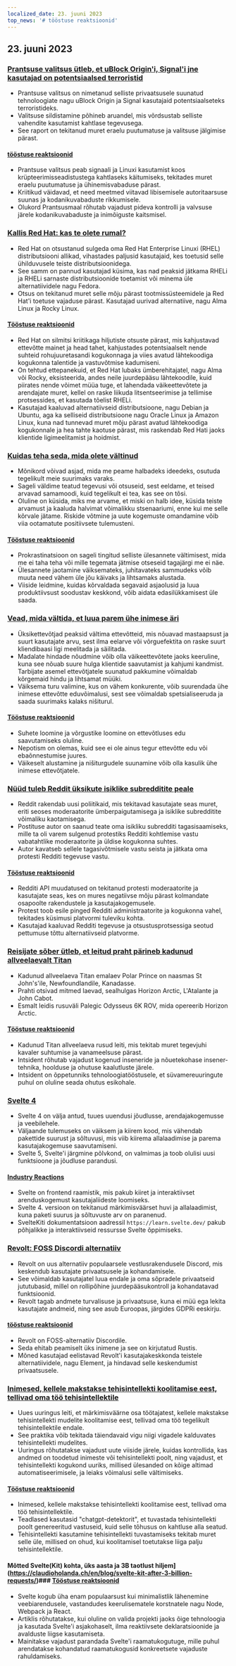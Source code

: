 ```yaml
---
localized_date: 23. juuni 2023
top_news: '# tööstuse reaktsioonid'
---
```


## 23. juuni 2023

### [Prantsuse valitsus ütleb, et uBlock Origin'i, Signal'i jne kasutajad on potentsiaalsed terroristid](https://www.laquadrature.net/en/2023/06/05/criminalization-of-encryption-the-8-december-case/)

- Prantsuse valitsus on nimetanud selliste privaatsusele suunatud tehnoloogiate nagu uBlock Origin ja Signal kasutajaid potentsiaalseteks terroristideks.
- Valitsuse sildistamine põhineb aruandel, mis võrdsustab selliste vahendite kasutamist kahtlase tegevusega.
- See raport on tekitanud muret eraelu puutumatuse ja valitsuse jälgimise pärast.

#### [tööstuse reaktsioonid](http://news.ycombinator.com/item?id=36428046)

- Prantsuse valitsus peab signaali ja Linuxi kasutamist koos krüpteerimisseadistustega kahtlaseks käitumiseks, tekitades muret eraelu puutumatuse ja ühinemisvabaduse pärast.
- Kriitikud väidavad, et need meetmed viitavad libisemisele autoritaarsuse suunas ja kodanikuvabaduste rikkumisele.
- Olukord Prantsusmaal rõhutab vajadust pideva kontrolli ja valvsuse järele kodanikuvabaduste ja inimõiguste kaitsmisel.

### [Kallis Red Hat: kas te olete rumal?](https://www.jeffgeerling.com/blog/2023/dear-red-hat-are-you-dumb)

- Red Hat on otsustanud sulgeda oma Red Hat Enterprise Linuxi (RHEL) distributsiooni allikad, vihastades paljusid kasutajaid, kes toetusid selle ühilduvusele teiste distributsioonidega.
- See samm on pannud kasutajad küsima, kas nad peaksid jätkama RHELi ja RHELi sarnaste distributsioonide toetamist või minema üle alternatiividele nagu Fedora.
- Otsus on tekitanud muret selle mõju pärast tootmissüsteemidele ja Red Hat'i toetuse vajaduse pärast. Kasutajad uurivad alternatiive, nagu Alma Linux ja Rocky Linux.

#### [Tööstuse reaktsioonid](http://news.ycombinator.com/item?id=36436786)

- Red Hat on silmitsi kriitikaga hiljutiste otsuste pärast, mis kahjustavad ettevõtte mainet ja head tahet, kahjustades potentsiaalselt nende suhteid rohujuuretasandi kogukonnaga ja viies avatud lähtekoodiga kogukonna talentide ja vastuvõtmise kadumiseni.
- On tehtud ettepanekuid, et Red Hat lubaks ümberehitajatel, nagu Alma või Rocky, eksisteerida, andes neile juurdepääsu lähtekoodile, kuid piirates nende võimet müüa tuge, et lahendada väikeettevõtete ja arendajate muret, kellel on raske liikuda litsentseerimise ja tellimise protsessides, et kasutada tõelist RHELi.
- Kasutajad kaaluvad alternatiivseid distributsioone, nagu Debian ja Ubuntu, aga ka selliseid distributsioone nagu Oracle Linux ja Amazon Linux, kuna nad tunnevad muret mõju pärast avatud lähtekoodiga kogukonnale ja hea tahte kaotuse pärast, mis raskendab Red Hati jaoks klientide ligimeelitamist ja hoidmist.

### [Kuidas teha seda, mida olete vältinud](https://jasonfeifer.beehiiv.com/p/the-thing-that-seems-like-a-bad-idea-maybe-try-it)

- Mõnikord võivad asjad, mida me peame halbadeks ideedeks, osutuda tegelikult meie suurimaks varaks.
- Sageli väldime teatud tegevusi või otsuseid, sest eeldame, et teised arvavad samamoodi, kuid tegelikult ei tea, kas see on tõsi.
- Oluline on küsida, miks me arvame, et miski on halb idee, küsida teiste arvamust ja kaaluda halvimat võimalikku stsenaariumi, enne kui me selle kõrvale jätame. Riskide võtmine ja uute kogemuste omandamine võib viia ootamatute positiivsete tulemusteni.

#### [Tööstuse reaktsioonid](http://news.ycombinator.com/item?id=36427849)

- Prokrastinatsioon on sageli tingitud selliste ülesannete vältimisest, mida me ei taha teha või mille tegemata jätmise otseseid tagajärgi me ei näe.
- Ülesannete jaotamine väiksemateks, juhitavateks sammudeks võib muuta need vähem üle jõu käivaks ja lihtsamaks alustada.
- Viiside leidmine, kuidas kõrvaldada segavaid asjaolusid ja luua produktiivsust soodustav keskkond, võib aidata edasilükkamisest üle saada.

### [Vead, mida vältida, et luua parem ühe inimese äri](https://tinyempires.substack.com/p/4-mistakes-to-avoid-to-build-a-better)

- Üksikettevõtjad peaksid vältima ettevõtteid, mis nõuavad mastaapsust ja suurt kasutajate arvu, sest ilma eelarve või võrguefektita on raske suurt kliendibaasi ligi meelitada ja säilitada.
- Madalate hindade nõudmine võib olla väikeettevõtete jaoks keeruline, kuna see nõuab suure hulga klientide saavutamist ja kahjumi kandmist. Tarbijate asemel ettevõtjatele suunatud pakkumine võimaldab kõrgemaid hindu ja lihtsamat müüki.
- Väiksema turu valimine, kus on vähem konkurente, võib suurendada ühe inimese ettevõtte eduvõimalusi, sest see võimaldab spetsialiseeruda ja saada suurimaks kalaks nišiturul.

#### [Tööstuse reaktsioonid](http://news.ycombinator.com/item?id=36431268)

- Suhete loomine ja võrgustike loomine on ettevõtluses edu saavutamiseks oluline.
- Nepotism on olemas, kuid see ei ole ainus tegur ettevõtte edu või ebaõnnestumise juures.
- Väikeselt alustamine ja nišiturgudele suunamine võib olla kasulik ühe inimese ettevõtjatele.

### [Nüüd tuleb Reddit üksikute isiklike subredditite peale](https://toot.cat/@dredmorbius/110588848407336816)

- Reddit rakendab uusi poliitikaid, mis tekitavad kasutajate seas muret, eriti seoses moderaatorite ümberpaigutamisega ja isiklike subredditite võimaliku kaotamisega.
- Postituse autor on saanud teate oma isikliku subredditi tagasisaamiseks, mille ta oli varem sulgenud protestiks Redditi kohtlemise vastu vabatahtlike moderaatorite ja üldise kogukonna suhtes.
- Autor kavatseb sellele tagasivõtmisele vastu seista ja jätkata oma protesti Redditi tegevuse vastu.

#### [Tööstuse reaktsioonid](http://news.ycombinator.com/item?id=36434885)

- Redditi API muudatused on tekitanud protesti moderaatorite ja kasutajate seas, kes on mures negatiivse mõju pärast kolmandate osapoolte rakendustele ja kasutajakogemusele.
- Protest toob esile pinged Redditi administraatorite ja kogukonna vahel, tekitades küsimusi platvormi tuleviku kohta.
- Kasutajad kaaluvad Redditi tegevuse ja otsustusprotsessiga seotud pettumuse tõttu alternatiivseid platvorme.

### [Reisijate sõber ütleb, et leitud praht pärineb kadunud allveelaevalt Titan](https://www.bbc.com/news/live/world-us-canada-65967464)

- Kadunud allveelaeva Titan emalaev Polar Prince on naasmas St John's'ile, Newfoundlandile, Kanadasse.
- Prahti otsivad mitmed laevad, sealhulgas Horizon Arctic, L'Atalante ja John Cabot.
- Esmalt leidis rusuväli Palegic Odysseus 6K ROV, mida opereerib Horizon Arctic.

#### [Tööstuse reaktsioonid](http://news.ycombinator.com/item?id=36434173)

- Kadunud Titan allveelaeva rusud leiti, mis tekitab muret tegevjuhi kavaler suhtumise ja vanameelsuse pärast.
- Intsident rõhutab vajadust kogenud inseneride ja nõuetekohase insener-tehnika, hoolduse ja ohutuse kaalutluste järele.
- Intsident on õppetunniks tehnoloogiatööstusele, et süvamereuuringute puhul on oluline seada ohutus esikohale.

### [Svelte 4](https://svelte.dev/blog/svelte-4)

- Svelte 4 on välja antud, tuues uuendusi jõudlusse, arendajakogemusse ja veebilehele.
- Väljaande tulemuseks on väiksem ja kiirem kood, mis vähendab pakettide suurust ja sõltuvusi, mis viib kiirema allalaadimise ja parema kasutajakogemuse saavutamiseni.
- Svelte 5, Svelte'i järgmine põlvkond, on valmimas ja toob olulisi uusi funktsioone ja jõudluse parandusi.

#### [Industry Reactions](http://news.ycombinator.com/item?id=36432272)

- Svelte on frontend raamistik, mis pakub kiiret ja interaktiivset arenduskogemust kasutajaliideste loomiseks.
- Svelte 4. versioon on tekitanud märkimisväärset huvi ja allalaadimist, kuna paketi suurus ja sõltuvuste arv on paranenud.
- SvelteKiti dokumentatsioon aadressil `https://learn.svelte.dev/` pakub põhjalikke ja interaktiivseid ressursse Svelte õppimiseks.

### [Revolt: FOSS Discordi alternatiiv](https://revolt.chat/)

- Revolt on uus alternatiiv populaarsele vestlusrakendusele Discord, mis keskendub kasutajate privaatsusele ja kohandamisele.
- See võimaldab kasutajatel luua endale ja oma sõpradele privaatseid jututubasid, millel on rollipõhine juurdepääsukontroll ja kohandatavad funktsioonid.
- Revolt tagab andmete turvalisuse ja privaatsuse, kuna ei müü ega lekita kasutajate andmeid, ning see asub Euroopas, järgides GDPRi eeskirju.

#### [tööstuse reaktsioonid](http://news.ycombinator.com/item?id=36433842)

- Revolt on FOSS-alternatiiv Discordile.
- Seda ehitab peamiselt üks inimene ja see on kirjutatud Rustis.
- Mõned kasutajad eelistavad Revolt'i kasutajakeskkonda teistele alternatiividele, nagu Element, ja hindavad selle keskendumist privaatsusele.

### [Inimesed, kellele makstakse tehisintellekti koolitamise eest, tellivad oma töö tehisintellektile](https://www.technologyreview.com/2023/06/22/1075405/the-people-paid-to-train-ai-are-outsourcing-their-work-to-ai/)

- Uues uuringus leiti, et märkimisväärne osa töötajatest, kellele makstakse tehisintellekti mudelite koolitamise eest, tellivad oma töö tegelikult tehisintellektile endale.
- See praktika võib tekitada täiendavaid vigu niigi vigadele kalduvates tehisintellekti mudelites.
- Uuringus rõhutatakse vajadust uute viiside järele, kuidas kontrollida, kas andmed on toodetud inimeste või tehisintellekti poolt, ning vajadust, et tehisintellekti kogukond uuriks, millised ülesanded on kõige altimad automatiseerimisele, ja leiaks võimalusi selle vältimiseks.

#### [Tööstuse reaktsioonid](http://news.ycombinator.com/item?id=36432279)

- Inimesed, kellele makstakse tehisintellekti koolitamise eest, tellivad oma töö tehisintellektile.
- Teadlased kasutasid "chatgpt-detektorit", et tuvastada tehisintellekti poolt genereeritud vastuseid, kuid selle tõhusus on kahtluse alla seatud.
- Tehisintellekti kasutamine tehisintellekti tuvastamiseks tekitab muret selle üle, millised on ohud, kui koolitamisel toetutakse liiga palju tehisintellektile.

#### Mõtted Svelte(Kit) kohta, üks aasta ja 3B taotlust hiljem](https://claudioholanda.ch/en/blog/svelte-kit-after-3-billion-requests/)### [Tööstuse reaktsioonid](http://news.ycombinator.com/item?id=36427583)

- Svelte kogub üha enam populaarsust kui minimalistlik lähenemine veebiarendusele, vastandudes keerulisematele korstnatele nagu Node, Webpack ja React.
- Artiklis rõhutatakse, kui oluline on valida projekti jaoks õige tehnoloogia ja kasutada Svelte'i asjakohaselt, ilma reaktiivsete deklaratsioonide ja avalduste liigse kasutamiseta.
- Mainitakse vajadust parandada Svelte'i raamatukogutuge, mille puhul arendatakse kohandatud raamatukogusid konkreetsete vajaduste rahuldamiseks.


